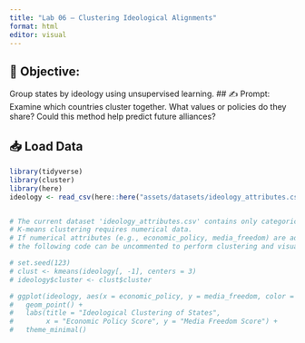```yaml
---
title: "Lab 06 – Clustering Ideological Alignments"
format: html
editor: visual
---
```


## 🧭 Objective:  
Group states by ideology using unsupervised learning.
## ✍️ Prompt: 
Examine which countries cluster together. What values or policies do they share? Could this method help predict future alliances?

## 📥 Load Data
```r
library(tidyverse)
library(cluster)
library(here)
ideology <- read_csv(here::here("assets/datasets/ideology_attributes.csv"))


# The current dataset 'ideology_attributes.csv' contains only categorical data.
# K-means clustering requires numerical data.
# If numerical attributes (e.g., economic_policy, media_freedom) are added to the dataset,
# the following code can be uncommented to perform clustering and visualization.

# set.seed(123)
# clust <- kmeans(ideology[, -1], centers = 3)
# ideology$cluster <- clust$cluster

# ggplot(ideology, aes(x = economic_policy, y = media_freedom, color = factor(cluster))) +
#   geom_point() +
#   labs(title = "Ideological Clustering of States",
#        x = "Economic Policy Score", y = "Media Freedom Score") +
#   theme_minimal()
```
